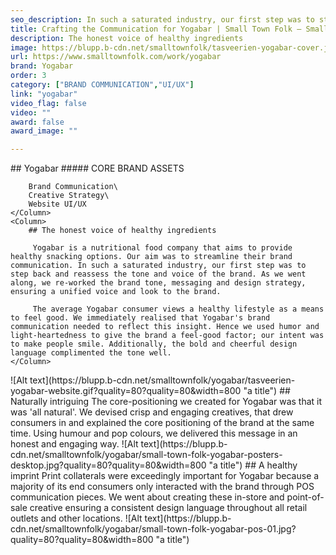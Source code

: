 ```yaml
---
seo_description: In such a saturated industry, our first step was to step back and reassess the tone and voice of the brand. As we went along, we re-worked messaging and design strategy, ensuring a unified voice and look to the brand.
title: Crafting the Communication for Yogabar | Small Town Folk — Small Town Folk
description: The honest voice of healthy ingredients 
image: https://blupp.b-cdn.net/smalltownfolk/tasveerien-yogabar-cover.jpg?quality=80
url: https://www.smalltownfolk.com/work/yogabar
brand: Yogabar  
order: 3
category: ["BRAND COMMUNICATION","UI/UX"]
link: "yogabar"
video_flag: false
video: ""
award: false
award_image: ""

---
```


<Column2>
    <Column>
        ## Yogabar
        ##### CORE BRAND ASSETS

        Brand Communication\
        Creative Strategy\
        Website UI/UX
    </Column>
    <Column>
        ## The honest voice of healthy ingredients

         Yogabar is a nutritional food company that aims to provide healthy snacking options. Our aim was to streamline their brand communication. In such a saturated industry, our first step was to step back and reassess the tone and voice of the brand. As we went along, we re-worked the brand tone, messaging and design strategy, ensuring a unified voice and look to the brand. 

         The average Yogabar consumer views a healthy lifestyle as a means to feel good. We immediately realised that Yogabar's brand communication needed to reflect this insight. Hence we used humor and light-heartedness to give the brand a feel-good factor; our intent was to make people smile. Additionally, the bold and cheerful design language complimented the tone well.
    </Column>
</Column2>

<Column>
    ![Alt text](https://blupp.b-cdn.net/smalltownfolk/yogabar/tasveerien-yogabar-website.gif?quality=80?quality=80&width=800 "a title")
</Column>

<Column>
    ## Naturally intriguing
    The core-positioning we created for Yogabar was that it was 'all natural'. We devised crisp and engaging creatives, that drew consumers in and explained the core positioning of the brand at the same time. Using humour and pop colours, we delivered this message in an honest and engaging way.
</Column>

<Column>
    ![Alt text](https://blupp.b-cdn.net/smalltownfolk/yogabar/small-town-folk-yogabar-posters-desktop.jpg?quality=80?quality=80&width=800 "a title")
</Column>

<Column>
    ## A healthy imprint 
    Print collaterals were exceedingly important for Yogabar because a majority of its end consumers only interacted with the brand through POS communication pieces. We went about creating these in-store and point-of-sale creative ensuring a consistent design language throughout all retail outlets and other locations. 
</Column>

<Column>
    ![Alt text](https://blupp.b-cdn.net/smalltownfolk/yogabar/small-town-folk-yogabar-pos-01.jpg?quality=80?quality=80&width=800 "a title")
</Column>
